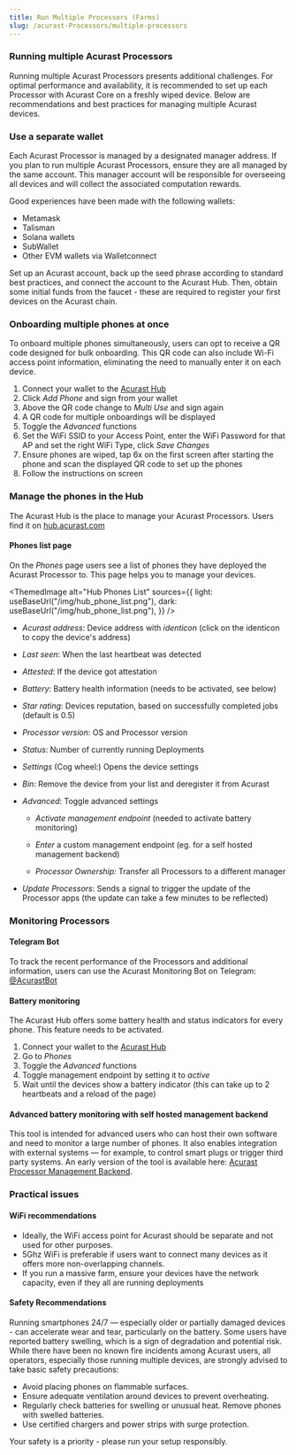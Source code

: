 ```yaml
---
title: Run Multiple Processors (Farms)
slug: /acurast-Processors/multiple-processors
---
```



### Running multiple Acurast Processors

Running multiple Acurast Processors presents additional challenges. For optimal performance and availability, it is recommended to set up each Processor with Acurast Core on a freshly wiped device. Below are recommendations and best practices for managing multiple Acurast devices.

### Use a separate wallet

Each Acurast Processor is managed by a designated manager address. If you plan to run multiple Acurast Processors, ensure they are all managed by the same account. This manager account will be responsible for overseeing all devices and will collect the associated computation rewards.

Good experiences have been made with the following wallets:

- Metamask
- Talisman
- Solana wallets
- SubWallet
- Other EVM wallets via Walletconnect

Set up an Acurast account, back up the seed phrase according to standard best practices, and connect the account to the Acurast Hub. Then, obtain some initial funds from the faucet - these are required to register your first devices on the Acurast chain.

### Onboarding multiple phones at once

To onboard multiple phones simultaneously, users can opt to receive a QR code designed for bulk onboarding. This QR code can also include Wi-Fi access point information, eliminating the need to manually enter it on each device.

1. Connect your wallet to the [Acurast Hub](https://hub.acurast.com)
2. Click _Add Phone_ and sign from your wallet
3. Above the QR code change to _Multi Use_ and sign again
4. A QR code for multiple onboardings will be displayed
5. Toggle the _Advanced_ functions
6. Set the WiFi SSID to your Access Point, enter the WiFi Password for that AP and set the right WiFi Type, click _Save Changes_
7. Ensure phones are wiped, tap 6x on the first screen after starting the phone and scan the displayed QR code to set up the phones
8. Follow the instructions on screen

### Manage the phones in the Hub

The Acurast Hub is the place to manage your Acurast Processors. Users find it on [hub.acurast.com](https://hub.acurast.com)

#### Phones list page

On the _Phones_ page users see a list of phones they have deployed the Acurast Processor to. This page helps you to manage your devices.

<ThemedImage
  alt="Hub Phones List"
  sources={{
    light: useBaseUrl("/img/hub_phone_list.png"),
    dark: useBaseUrl("/img/hub_phone_list.png"),
  }}
/>

- _Acurast address_: Device address with _identicon_ (click on the identicon to copy the device's address)
- _Last seen_: When the last heartbeat was detected
- _Attested_: If the device got attestation
- _Battery_: Battery health information (needs to be activated, see below)
- _Star rating_: Devices reputation, based on successfully completed jobs (default is 0.5)
- _Processor version_: OS and Processor version
- _Status_: Number of currently running Deployments

- _Settings_ (Cog wheel:) Opens the device settings
- _Bin_: Remove the device from your list and deregister it from Acurast

- _Advanced_: Toggle advanced settings

  - _Activate management endpoint_ (needed to activate battery monitoring)
  - _Enter_ a custom management endpoint (eg. for a self hosted management backend)

  - _Processor Ownership:_ Transfer all Processors to a different manager

- _Update Processors_: Sends a signal to trigger the update of the Processor apps (the update can take a few minutes to be reflected)

### Monitoring Processors

#### Telegram Bot

To track the recent performance of the Processors and additional information, users can use the Acurast Monitoring Bot on Telegram: [@AcurastBot](https://t.me/AcurastBot)

#### Battery monitoring

The Acurast Hub offers some battery health and status indicators for every phone. This feature needs to be activated.

1. Connect your wallet to the [Acurast Hub](https://hub.acurast.com)
2. Go to _Phones_
3. Toggle the _Advanced_ functions
4. Toggle management endpoint by setting it to _active_
5. Wait until the devices show a battery indicator (this can take up to 2 heartbeats and a reload of the page)

#### Advanced battery monitoring with self hosted management backend

This tool is intended for advanced users who can host their own software and need to monitor a large number of phones. It also enables integration with external systems — for example, to control smart plugs or trigger third party systems. An early version of the tool is available here: [Acurast Processor Management Backend](https://github.com/Acurast/acurast-Processor-management-backend).

### Practical issues

#### WiFi recommendations

- Ideally, the WiFi access point for Acurast should be separate and not used for other purposes.
- 5Ghz WiFi is preferable if users want to connect many devices as it offers more non-overlapping channels.
- If you run a massive farm, ensure your devices have the network capacity, even if they all are running deployments

#### Safety Recommendations

Running smartphones 24/7 — especially older or partially damaged devices - can accelerate wear and tear, particularly on the battery. Some users have reported battery swelling, which is a sign of degradation and potential risk. While there have been no known fire incidents among Acurast users, all operators, especially those running multiple devices, are strongly advised to take basic safety precautions:

- Avoid placing phones on flammable surfaces.
- Ensure adequate ventilation around devices to prevent overheating.
- Regularly check batteries for swelling or unusual heat. Remove phones with swelled batteries.
- Use certified chargers and power strips with surge protection.

Your safety is a priority - please run your setup responsibly.
